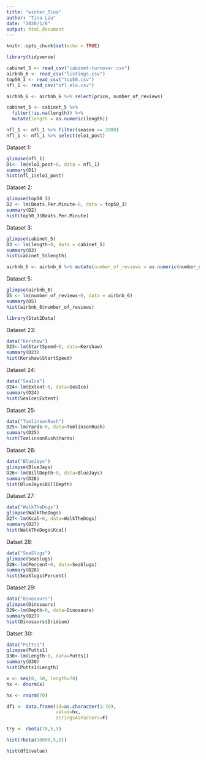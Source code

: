 ```yaml
---
title: "winter_Tina"
author: "Tina Liu"
date: "2020/1/8"
output: html_document
---
```


```r
knitr::opts_chunk$set(echo = TRUE)
```


```r
library(tidyverse)
```

```r
cabinet_5 <- read_csv("cabinet-turnover.csv")
airbnb_6 <- read_csv("listings.csv")
top50_3 <- read_csv("top50.csv")
nfl_1 <- read_csv("nfl_elo.csv")
```

```r
airbnb_6 <- airbnb_6 %>% select(price, number_of_reviews)
```

```r
cabinet_5 <- cabinet_5 %>% 
  filter(!is.na(length)) %>%
  mutate(length = as.numeric(length))
```




```r
nfl_1 <- nfl_1 %>% filter(season >= 2000)
nfl_1 <- nfl_1 %>% select(elo1_post)
```



Dataset 1:
```r
glimpse(nfl_1)
D1<- lm(elo1_post~0, data = nfl_1)
summary(D1)
hist(nfl_1$elo1_post)
```


Dataset 2:
```r
glimpse(top50_3)
D2 <- lm(Beats.Per.Minute~0, data = top50_3)
summary(D2)
hist(top50_3$Beats.Per.Minute)
```


Dataset 3:
```r
glimpse(cabinet_5)
D3 <- lm(length~0, data = cabinet_5)
summary(D3)
hist(cabinet_5$length)
```

```r
airbnb_6 <- airbnb_6 %>% mutate(number_of_reviews = as.numeric(number_of_reviews))
```


Dataset 5:
```r
glimpse(airbnb_6)
D5 <- lm(number_of_reviews~0, data = airbnb_6)
summary(D5)
hist(airbnb_6$number_of_reviews)
```




```r
library(Stat2Data)
```

Dataset 23:
```r
data("Kershaw")
D23<-lm(StartSpeed~0, data=Kershaw)
summary(D23)
hist(Kershaw$StartSpeed)
```


Dataset 24:
```r
data("SeaIce")
D24<-lm(Extent~0, data=SeaIce)
summary(D24)
hist(SeaIce$Extent)
```


Dataset 25:
```r
data("TomlinsonRush")
D25<-lm(Yards~0, data=TomlinsonRush)
summary(D25)
hist(TomlinsonRush$Yards)
```

Dataset 26:
```r
data("BlueJays")
glimpse(BlueJays)
D26<-lm(BillDepth~0, data=BlueJays)
summary(D26)
hist(BlueJays$BillDepth)
```


Dataset 27:
```r
data("WalkTheDogs")
glimpse(WalkTheDogs)
D27<-lm(Kcal~0, data=WalkTheDogs)
summary(D27)
hist(WalkTheDogs$Kcal)
```


Datset 28:
```r
data("SeaSlugs")
glimpse(SeaSlugs)
D28<-lm(Percent~0, data=SeaSlugs)
summary(D28)
hist(SeaSlugs$Percent)
```


Dataset 29:
```r
data("Dinosaurs")
glimpse(Dinosaurs)
D29<-lm(Depth~0, data=Dinosaurs)
summary(D27)
hist(Dinosaurs$Iridium)
```


Datset 30:
```r
data("Putts1")
glimpse(Putts1)
D30<-lm(Length~0, data=Putts1)
summary(D30)
hist(Putts1$Length)
```

```r
x <- seq(0, 50, length=70)
hx <- dnorm(x)
```

```r
hx <- rnorm(70)
```


```r
df1 <- data.frame(id=as.character(1:70), 
                  value=hx, 
                  stringsAsFactors=F)
```

```r
try <- rbeta(70,5,5)
```


```r
hist(rbeta(10000,5,5))
```


```r
hist(df1$value)
```

